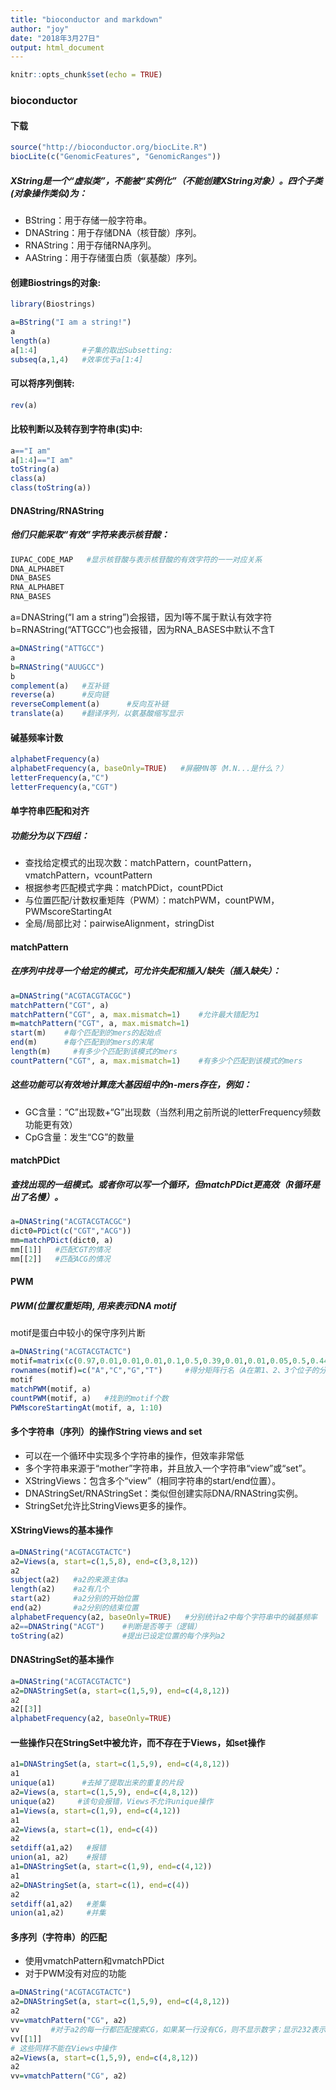 ```yaml
---
title: "bioconductor and markdown"
author: "joy"
date: "2018年3月27日"
output: html_document
---
```


```r
knitr::opts_chunk$set(echo = TRUE)
```

### bioconductor

#### **下载**  
```r
source("http://bioconductor.org/biocLite.R")
biocLite(c("GenomicFeatures", "GenomicRanges"))
``` 
      
##### XString是一个“虚拟类”，不能被“实例化”（不能创建XString对象）。四个子类(对象操作类似)为：
  - BString：用于存储一般字符串。  
  - DNAString：用于存储DNA（核苷酸）序列。  
  - RNAString：用于存储RNA序列。  
  - AAString：用于存储蛋白质（氨基酸）序列。    
      
#### **创建Biostrings的对象:**
```r
library(Biostrings)
```
```r
a=BString("I am a string!")
a
length(a) 
a[1:4]          #子集的取出Subsetting:
subseq(a,1,4)   #效率优于a[1:4]
```  
     
#### **可以将序列倒转:**
```r
rev(a)
```  
     
#### **比较判断以及转存到字符串(实)中:**
```r
a=="I am"
a[1:4]=="I am"
toString(a)
class(a)
class(toString(a))
```

#### **DNAString/RNAString**
##### 他们只能采取“有效”字符来表示核苷酸：
```r
IUPAC_CODE_MAP   #显示核苷酸与表示核苷酸的有效字符的一一对应关系
DNA_ALPHABET
DNA_BASES
RNA_ALPHABET
RNA_BASES
```  
  
 a=DNAString("I am a string")会报错，因为I等不属于默认有效字符  
 b=RNAString("ATTGCC")也会报错，因为RNA_BASES中默认不含T  
     
```r
a=DNAString("ATTGCC")
a
b=RNAString("AUUGCC")
b
complement(a)   #互补链
reverse(a)      #反向链
reverseComplement(a)      #反向互补链
translate(a)    #翻译序列，以氨基酸缩写显示
```

#### **碱基频率计数**
```r
alphabetFrequency(a)
alphabetFrequency(a, baseOnly=TRUE)   #屏蔽MN等（M.N...是什么？）
letterFrequency(a,"C")
letterFrequency(a,"CGT")
```

#### **单字符串匹配和对齐**
##### 功能分为以下四组：  
  - 查找给定模式的出现次数：matchPattern，countPattern，vmatchPattern，vcountPattern  
  - 根据参考匹配模式字典：matchPDict，countPDict  
  - 与位置匹配/计数权重矩阵（PWM）：matchPWM，countPWM，PWMscoreStartingAt    
  - 全局/局部比对：pairwiseAlignment，stringDist  

#### **matchPattern**
##### 在序列中找寻一个给定的模式，可允许失配和插入/缺失（插入缺失）：
```r
a=DNAString("ACGTACGTACGC")
matchPattern("CGT", a)
matchPattern("CGT", a, max.mismatch=1)    #允许最大错配为1
m=matchPattern("CGT", a, max.mismatch=1)
start(m)    #每个匹配到的mers的起始点
end(m)      #每个匹配到的mers的末尾
length(m)     #有多少个匹配到该模式的mers
countPattern("CGT", a, max.mismatch=1)    #有多少个匹配到该模式的mers
```
##### 这些功能可以有效地计算庞大基因组中的n-mers存在，例如：
 - GC含量：“C”出现数+“G”出现数（当然利用之前所说的letterFrequency频数功能更有效）    
 - CpG含量：发生“CG”的数量    

#### **matchPDict**
##### 查找出现的一组模式。或者你可以写一个循环，但matchPDict更高效（R循环是出了名慢）。
```r
a=DNAString("ACGTACGTACGC")
dict0=PDict(c("CGT","ACG"))
mm=matchPDict(dict0, a)
mm[[1]]   #匹配CGT的情况
mm[[2]]   #匹配ACG的情况
```   
    
####  **PWM**
#####  PWM(位置权重矩阵), 用来表示DNA motif
motif是蛋白中较小的保守序列片断    
```r
a=DNAString("ACGTACGTACTC")
motif=matrix(c(0.97,0.01,0.01,0.01,0.1,0.5,0.39,0.01,0.01,0.05,0.5,0.44),nrow=4)   #建立得分矩阵
rownames(motif)=c("A","C","G","T")     #得分矩阵行名（A在第1、2、3个位子的分数...所以默认是3个碱基的序列片段）
motif
matchPWM(motif, a)
countPWM(motif, a)   #找到的motif个数
PWMscoreStartingAt(motif, a, 1:10)
```
#### **多个字符串（序列）的操作String	views	and	set**
 - 可以在一个循环中实现多个字符串的操作，但效率非常低    
 - 多个字符串来源于“mother”字符串，并且放入一个字符串“view”或“set”。   
 - XStringViews：包含多个“view”（相同字符串的start/end位置）。    
 - DNAStringSet/RNAStringSet：类似但创建实际DNA/RNAString实例。    
 - StringSet允许比StringViews更多的操作。    

#### **XStringViews的基本操作**
```r
a=DNAString("ACGTACGTACTC")
a2=Views(a, start=c(1,5,8), end=c(3,8,12))
a2
subject(a2)   #a2的来源主体a
length(a2)    #a2有几个
start(a2)     #a2分别的开始位置
end(a2)       #a2分别的结束位置
alphabetFrequency(a2, baseOnly=TRUE)   #分别统计a2中每个字符串中的碱基频率
a2==DNAString("ACGT")    #判断是否等于（逻辑）
toString(a2)             #提出已设定位置的每个序列a2
```
#### **DNAStringSet的基本操作**
```r
a=DNAString("ACGTACGTACTC")
a2=DNAStringSet(a, start=c(1,5,9), end=c(4,8,12))
a2
a2[[3]]
alphabetFrequency(a2, baseOnly=TRUE)
```

#### **一些操作只在StringSet中被允许，而不存在于Views，如set操作**
```r
a1=DNAStringSet(a, start=c(1,5,9), end=c(4,8,12))
a1
unique(a1)      #去掉了提取出来的重复的片段
a2=Views(a, start=c(1,5,9), end=c(4,8,12))    
unique(a2)     #该句会报错，Views不允许unique操作
a1=Views(a, start=c(1,9), end=c(4,12))
a1
a2=Views(a, start=c(1), end=c(4))
a2
setdiff(a1,a2)   #报错
union(a1, a2)    #报错
a1=DNAStringSet(a, start=c(1,9), end=c(4,12))
a1
a2=DNAStringSet(a, start=c(1), end=c(4))
a2
setdiff(a1,a2)   #差集
union(a1,a2)     #并集
```
#### **多序列（字符串）的匹配**
 - 使用vmatchPattern和vmatchPDict    
 - 对于PWM没有对应的功能     
```r
a=DNAString("ACGTACGTACTC")
a2=DNAStringSet(a, start=c(1,5,9), end=c(4,8,12))
a2
vv=vmatchPattern("CG", a2)
vv       #对于a2的每一行都匹配搜索CG，如果某一行没有CG，则不显示数字；显示232表示a2中这一行的序列CG在第2、3个位置
vv[[1]]    
# 这些同样不能在Views中操作
a2=Views(a, start=c(1,5,9), end=c(4,8,12))
a2
vv=vmatchPattern("CG", a2)
```